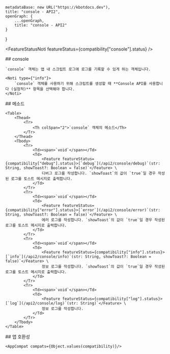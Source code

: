 
    metadataBase: new URL("https://kbotdocs.dev"),
    title: "console - API2",
    openGraph: {
        ...openGraph,
        title: "console - API2"
    }
}

<FeatureStatusNoti featureStatus={compatibility["console"].status} />
<Section>
    ## console

    `console` 객체는 앱 내 스크립트 로그에 로그를 기록할 수 있게 하는 객체입니다.

    <Noti type={"info"}>
        `console` 객체를 사용하기 위해 스크립트를 생성할 때 **Console API를 사용합니다 (실험적)** 항목을 선택해야 합니다.
    </Noti>
</Section>
<Section>
    ## 메소드

    <Table>
        <Thead>
            <Tr>
                <Th colSpan="2">`console` 객체의 메소드</Th>
            </Tr>
        </Thead>
        <Tbody>
            <Tr>
                <Td><span>`void`</span></Td>
                <Td>
                    <Feature featureStatus={compatibility["debug"].status}>[`debug`](/api2/console/debug)`(str: String, showToast?: Boolean = false)`</Feature> \
                    디버그 로그를 작성합니다. `showToast`의 값이 `true`일 경우 작성된 로그를 토스트 메시지로 출력합니다.
                </Td>
            </Tr>
            <Tr>
                <Td><span>`void`</span></Td>
                <Td>
                    <Feature featureStatus={compatibility["error"].status}>[`error`](/api2/console/error)`(str: String, showToast?: Boolean = false)`</Feature> \
                    에러 로그를 작성합니다. `showToast`의 값이 `true`일 경우 작성된 로그를 토스트 메시지로 출력합니다.
                </Td>
            </Tr>
            <Tr>
                <Td><span>`void`</span></Td>
                <Td>
                    <Feature featureStatus={compatibility["info"].status}>[`info`](/api2/console/info)`(str: String, showToast?: Boolean = false)`</Feature> \
                    정보 로그를 작성합니다. `showToast`의 값이 `true`일 경우 작성된 로그를 토스트 메시지로 출력합니다.
                </Td>
            </Tr>
            <Tr>
                <Td><span>`void`</span></Td>
                <Td>
                    <Feature featureStatus={compatibility["log"].status}>[`log`](/api2/console/log)`(str: String)`</Feature> \
                    정보 로그를 작성합니다.
                </Td>
            </Tr>
        </Tbody>
    </Table>
</Section>
<Section>
    ## 앱 호환성

    <AppCompat compats={Object.values(compatibility)}/>
</Section>